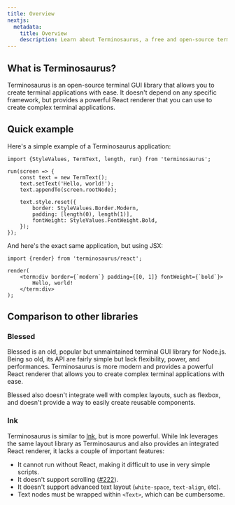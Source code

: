 ```yaml
---
title: Overview
nextjs:
  metadata:
    title: Overview
    description: Learn about Terminosaurus, a free and open-source terminal GUI library.
---
```


## What is Terminosaurus?

Terminosaurus is an open-source terminal GUI library that allows you to create terminal applications with ease. It doesn't depend on any specific framework, but provides a powerful React renderer that you can use to create complex terminal applications.

## Quick example

Here's a simple example of a Terminosaurus application:

```tsx component="XTermExample" rows={3}
import {StyleValues, TermText, length, run} from 'terminosaurus';

run(screen => {
    const text = new TermText();
    text.setText('Hello, world!');
    text.appendTo(screen.rootNode);

    text.style.reset({
        border: StyleValues.Border.Modern,
        padding: [length(0), length(1)],
        fontWeight: StyleValues.FontWeight.Bold,
    });
});
```

And here's the exact same application, but using JSX:

```tsx component="XTermExample" rows={3}
import {render} from 'terminosaurus/react';

render(
    <term:div border={`modern`} padding={[0, 1]} fontWeight={`bold`}>
        Hello, world!
    </term:div>
);
```

## Comparison to other libraries

### Blessed

Blessed is an old, popular but unmaintained terminal GUI library for Node.js. Being so old, its API are fairly simple but lack flexibility, power, and performances. Terminosaurus is more modern and provides a powerful React renderer that allows you to create complex terminal applications with ease.

Blessed also doesn't integrate well with complex layouts, such as flexbox, and doesn't provide a way to easily create reusable components.

### Ink

Terminosaurus is similar to [Ink](https://github.com/vadimdemedes/ink), but is more powerful. While Ink leverages the same layout library as Terminosaurus and also provides an integrated React renderer, it lacks a couple of important features:

- It cannot run without React, making it difficult to use in very simple scripts.
- It doesn't support scrolling ([#222](https://github.com/vadimdemedes/ink/issues/222)).
- It doesn't support advanced text layout (`white-space`, `text-align`, etc).
- Text nodes must be wrapped within `<Text>`, which can be cumbersome.

